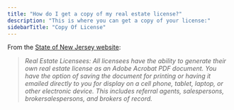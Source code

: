 ```yaml
---
title: "How do I get a copy of my real estate license?"
description: "This is where you can get a copy of your license:"
sidebarTitle: "Copy Of License"
---
```


From the [State of New Jersey website](https://www.state.nj.us/dobi/division_rec/licensing/online_Instructions/index.html):

> _Real Estate Licensees: All licensees have the ability to generate their own real estate license as an Adobe Acrobat PDF document. You have the option of saving the document for printing or having it emailed directly to you for display on a cell phone, tablet, laptop, or other electronic device. This includes referral agents, salespersons, brokersalespersons, and brokers of record._